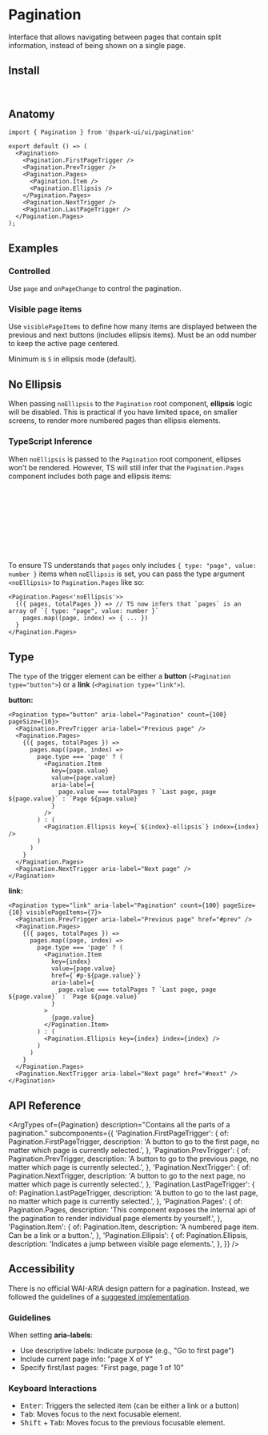 


<Meta of={stories} />

# Pagination

Interface that allows navigating between pages that contain split information, instead of being shown on a single page.

<Canvas of={stories.Default} />

## Install

```sh
npm install @spark-ui/ui
```

## Anatomy

```tsx
import { Pagination } from '@spark-ui/ui/pagination'

export default () => (
  <Pagination>
    <Pagination.FirstPageTrigger /> 
    <Pagination.PrevTrigger /> 
    <Pagination.Pages>
      <Pagination.Item />
      <Pagination.Ellipsis />
    </Pagination.Pages>
    <Pagination.NextTrigger />
    <Pagination.LastPageTrigger />  
  </Pagination.Pages>
);
```

## Examples

### Controlled

Use `page` and `onPageChange` to control the pagination.

<Canvas of={stories.Controlled} />

### Visible page items

Use `visiblePageItems` to define how many items are displayed between the previous and next buttons (includes ellipsis items). Must be an odd number to keep the active page centered.

Minimum is `5` in ellipsis mode (default).

<Canvas of={stories.VisiblePageItems} />

## No Ellipsis

When passing `noEllipsis` to the `Pagination` root component, **ellipsis** logic will be disabled. This is practical if you have limited space, on smaller screens, to render more numbered pages than ellipsis elements.

<Canvas of={stories.NoEllipsis} />

### TypeScript Inference

When `noEllipsis` is passed to the `Pagination` root component, ellipses won't be rendered. However, TS will still infer that the `Pagination.Pages` component includes both page and ellipsis items:

```ts
pages: Array<
  | {
      type: 'ellipsis'
    }
  | {
      type: 'page'
      value: number
    }
>
```

To ensure TS understands that `pages` only includes `{ type: "page", value: number }` items when `noEllipsis` is set, you can pass the type argument `<noEllipsis>` to `Pagination.Pages` like so:

```tsx
<Pagination.Pages<'noEllipsis'>>
  {({ pages, totalPages }) => // TS now infers that `pages` is an array of `{ type: "page", value: number }`
    pages.map((page, index) => { ... })
  }
</Pagination.Pages>
```

## Type

The `type` of the trigger element can be either a **button** (`<Pagination type="button">`) or a **link** (`<Pagination type="link">`).

**button:**

```tsx
<Pagination type="button" aria-label="Pagination" count={100} pageSize={10}>
  <Pagination.PrevTrigger aria-label="Previous page" />
  <Pagination.Pages>
    {({ pages, totalPages }) =>
      pages.map((page, index) =>
        page.type === 'page' ? (
          <Pagination.Item
            key={page.value}
            value={page.value}
            aria-label={
              page.value === totalPages ? `Last page, page ${page.value}` : `Page ${page.value}`
            }
          />
        ) : (
          <Pagination.Ellipsis key={`${index}-ellipsis`} index={index} />
        )
      )
    }
  </Pagination.Pages>
  <Pagination.NextTrigger aria-label="Next page" />
</Pagination>
```

**link:**

```tsx
<Pagination type="link" aria-label="Pagination" count={100} pageSize={10} visiblePageItems={7}>
  <Pagination.PrevTrigger aria-label="Previous page" href="#prev" />
  <Pagination.Pages>
    {({ pages, totalPages }) =>
      pages.map((page, index) =>
        page.type === 'page' ? (
          <Pagination.Item
            key={index}
            value={page.value}
            href={`#p-${page.value}`}
            aria-label={
              page.value === totalPages ? `Last page, page ${page.value}` : `Page ${page.value}`
            }
          >
            {page.value}
          </Pagination.Item>
        ) : (
          <Pagination.Ellipsis key={index} index={index} />
        )
      )
    }
  </Pagination.Pages>
  <Pagination.NextTrigger aria-label="Next page" href="#next" />
</Pagination>
```

## API Reference

<ArgTypes
  of={Pagination}
  description="Contains all the parts of a pagination."
  subcomponents={{
    'Pagination.FirstPageTrigger': {
      of: Pagination.FirstPageTrigger,
      description: 'A button to go to the first page, no matter which page is currently selected.',
    },
    'Pagination.PrevTrigger': {
      of: Pagination.PrevTrigger,
      description:
        'A button to go to the previous page, no matter which page is currently selected.',
    },
    'Pagination.NextTrigger': {
      of: Pagination.NextTrigger,
      description: 'A button to go to the next page, no matter which page is currently selected.',
    },
    'Pagination.LastPageTrigger': {
      of: Pagination.LastPageTrigger,
      description: 'A button to go to the last page, no matter which page is currently selected.',
    },
    'Pagination.Pages': {
      of: Pagination.Pages,
      description:
        'This component exposes the internal api of the pagination to render individual page elements by yourself.',
    },
    'Pagination.Item': {
      of: Pagination.Item,
      description: 'A numbered page item. Can be a link or a button.',
    },
    'Pagination.Ellipsis': {
      of: Pagination.Ellipsis,
      description: 'Indicates a jump between visible page elements.',
    },
  }}
/>

## Accessibility

<A11yReport of="pagination" />

There is no official WAI-ARIA design pattern for a pagination. Instead, we followed the guidelines of a [suggested implementation](https://design-system.w3.org/components/pagination.html).

### Guidelines

When setting **aria-labels**:

- Use descriptive labels: Indicate purpose (e.g., "Go to first page")
- Include current page info: "page X of Y"
- Specify first/last pages: "First page, page 1 of 10"

### Keyboard Interactions

- <Kbd>Enter</Kbd>: Triggers the selected item (can be either a link or a button)
- <Kbd>Tab</Kbd>: Moves focus to the next focusable element.
- <Kbd>Shift</Kbd> + <Kbd>Tab</Kbd>: Moves focus to the previous focusable element.
